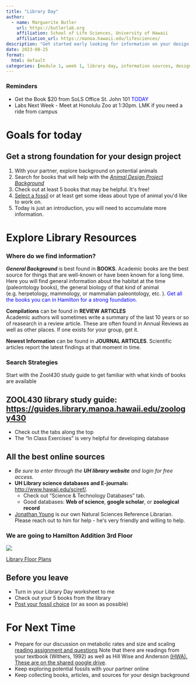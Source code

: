 ```yaml
---
title: "Library Day"
author:
  - name: Marguerite Butler  
    url: https://butlerlab.org
    affiliation: School of Life Sciences, University of Hawaii
    affiliation_url: https://manoa.hawaii.edu/lifesciences/
description: "Get started early looking for information on your design project"
date: 2023-08-25
format: 
  html: default 
categories: [module 1, week 1, library day, information sources, design background]
---
```


### Reminders

- Get the Book $20 from SoLS Office St. John 101 [TODAY]{style="color: blue"}
- Labs Next Week - Meet at Honolulu Zoo at 1:30pm. LMK if you need a ride from campus

# Goals for today 

::: callout-note
## Get a strong foundation for your design project

1.  With your partner, explore background on potential animals
2.  Search for books that will help with the [*Animal Design Project Background*](../../projects/0.BackgroundDesign.pdf)
3.  Check out at least 5 books that may be helpful. Itʻs free!
4.  [Select a fossil](https://docs.google.com/spreadsheets/d/1KarnLss0eE1tCsvq0mVCyLTtLD0Hf4m6RYuX9tSXb-0/edit#gid=0) or at least get some ideas about type of animal youʻd like to work on. 
5.  Today is just an introduction, you will need to accumulate more information. 
:::


# Explore Library Resources 

### Where do we find information?


___General Background___ is best found in __BOOKS__.
Academic books are the best source for things that are well-known or have been known for a long time. Here you will find general information about the habitat at the time (paleontology books), the general biology of that kind of animal (e.g. herpetology, mammology, or mammalian paleontology, etc. ). [Get all the books you can in Hamilton for a strong foundation.]{style="color: blue"} 

__Compilations__ can be found in __REVIEW ARTICLES__  
Academic authors will sometimes write a summary of the last 10 years or so of reasearch in a review article. These are often found in Annual Reviews as well as other places. If one exists for your group, get it. 

__Newest Information__ can be found in __JOURNAL ARTICLES__. 
Scientific articles report the latest findings at that moment in time. 

### Search Strategies 

Start with the Zool430 study guide to get familiar with what kinds of books are available 

:::{.callout-tip}
# ZOOL430 library study guide: <https://guides.library.manoa.hawaii.edu/zoology430>  
- Check out the tabs along the top
- The "In Class Exercises" is very helpful for developing database 
:::


:::{.callout-tip}
# All the best online sources
- _Be sure to enter through the __UH library website__ and login for free access._  
-  __UH Library science databases and E-journals:__    <http://www.hawaii.edu/sciref/>.  
    +  Check out "Science & Technology Databases" tab.
    +  Good databases: __Web of science__, __google scholar__, or __zoological record__
-  [Jonathan Young](https://guides.library.manoa.hawaii.edu/prf.php?account_id=202259) is our own Natural Sciences Reference Librarian. Please reach out to him for help - heʻs very friendly and willing to help.
:::

### We are going to Hamilton Addition 3rd Floor

![](https://manoa.hawaii.edu/library/wp-content/uploads/floorplans/Hamilton-3rd-Floor.png)

[Library Floor Plans](https://manoa.hawaii.edu/library/about/visiting-the-library/library-floor-plans/)

## Before you leave

- Turn in your Library Day worksheet to me
- Check out your 5 books from the library
- [Post your fossil choice](https://docs.google.com/spreadsheets/d/1KarnLss0eE1tCsvq0mVCyLTtLD0Hf4m6RYuX9tSXb-0/edit#gid=0) (or as soon as possible)

# For Next Time

- Prepare for our discussion on metabolic rates and size and scaling [reading assignment and questions](../../discussions/Discussion_Week_2.pdf) Note that there are readings from your textbook (Withers, 1992) as well as Hill Wise and Anderson [(HWA). These are on the shared google drive](https://drive.google.com/drive/folders/1ONGdTPdeQz2lgGgAiWyZ_yGRmmcNSwoV). 
- Keep exploring potential fossils with your partner online
- Keep collecting books, articles, and sources for your design background

